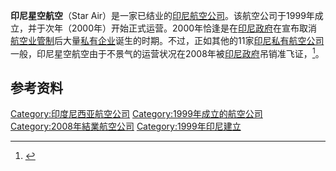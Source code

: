 {{Otheruses|other=其他條目說明|星空航空}}
{{Infobox Airline
| airline        = 印尼星空航空 <br> Star Air
| logo           = Star Air Boeing 737-200 Stegmeier.jpg
| image          = 
| logo_size      = 250
| IATA           = 5H
| ICAO           = STQ
| callsign       = STAR
| founded        = 1999年
| commenced      = 2000年5月17日
| ceased         =  2008年
| bases          =
| hubs           = {{IDN}} [[苏加诺-哈达国际机场|苏加诺-哈达国际机场]]
| secondary_hubs = {{IDN}} [[伍拉·赖国际机场|伍拉·赖国际机场]]
| focus_cities   = {{IDN}} [[朱安达国际机场|朱安达国际机场]]
| frequent_flyer =
| lounge         =
| alliance       =
| subsidiaries   =
| fleet_size     = 5
| destinations   = 9（8个国内航点，1个国际航点）
| parent         = 
| company_slogan = 您是我们的星星。 <br> You Are Our Star
| headquarters   = {{IDN}} [[雅加达|雅加达]]
| key_people     = Ale Sugiarto（[[首席执行官|首席执行官]]）
| website        = 
}}
'''印尼星空航空'''（Star Air）是一家已结业的[[印尼|印尼]][[航空公司|航空公司]]。该航空公司于1999年成立，并于次年（2000年）开始正式运营。2000年恰逢是在[[印尼政府|印尼政府]]在宣布取消[[航空业|航空业]][[管制|管制]]后大量[[私有企业|私有企业]]诞生的时期。不过，正如其他的11家[[印尼|印尼]][[私有|私有]][[航空公司|航空公司]]一般，印尼星空航空由于不景气的运营状况在2008年被[[印尼政府|印尼政府]]吊销准飞证，<ref>{{Cite web |url=http://www.tempo.co/read/news/2014/02/04/090550806/Ini-Sejarah-Jatuh-Bangun-Bisnis-Penerbangan |title=History of the rise and fall of business aviation |access-date=2016-11-04 |archive-date=2014-02-22 |archive-url=https://web.archive.org/web/20140222185401/http://www.tempo.co/read/news/2014/02/04/090550806/Ini-Sejarah-Jatuh-Bangun-Bisnis-Penerbangan |dead-url=no }}</ref>。

==参考资料==
{{reflist}}

[[Category:印度尼西亚航空公司|Category:印度尼西亚航空公司]]
[[Category:1999年成立的航空公司|Category:1999年成立的航空公司]]
[[Category:2008年結業航空公司|Category:2008年結業航空公司]]
[[Category:1999年印尼建立|Category:1999年印尼建立]]